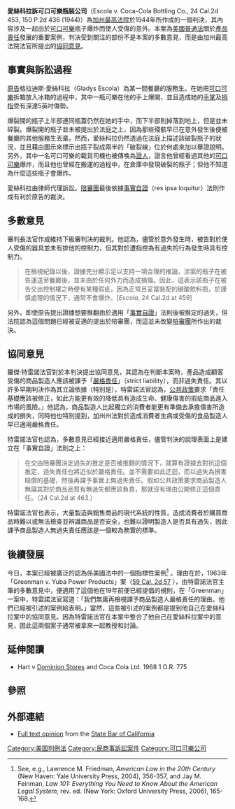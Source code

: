 '''愛絲科拉訴可口可樂瓶裝公司'''（Escola v. Coca-Cola Bottling Co., 24 Cal.2d 453, 150 P.2d 436 (1944)）為[[加州最高法院|加州最高法院]]於1944年所作成的一個判決，其內容涉及一起由於[[可口可樂|可口可樂]]瓶子爆炸而使人受傷的意外。本案為[[美國|美國]][[普通法|普通法]]關於[[產品責任|產品責任]]發展的重要案例，判決受到關注的部份不是本案的多數意見，而是由加州最高法院法官{{link-en|羅傑·特雷諾|Roger Traynor}}所提出的[[協同意見|協同意見]]。

==事實與訴訟過程==
[[原告|原告]]格拉迪斯·愛絲科拉（Gladys Escola）為某一間餐廳的服務生。在她把[[可口可樂|可口可樂]]拆箱放入冰箱的過程中，其中一瓶可樂在他的手上爆開，並且造成她的[[手|手掌]]及[[拇指|拇指]]受有深達5英吋傷勢。

爆裂開的瓶子上半部連同瓶蓋仍然在她的手中，而下半部則掉落到地上，但是並未碎裂。爆裂開的瓶子並未被提出於法庭之上，因為那些殘骸早已在意外發生後便被餐廳的其他服務生丟棄。然而，愛絲科拉仍然透過在法庭上描述該破裂瓶子的狀況，並且藉由圖示來標示出瓶子裂成兩半的「破裂線」位於何處來加以舉證說明。另外，其中一名可口可樂的載貨司機也被傳喚為[[證人|證人]]，證言他曾經看過其他的[[可口可樂|可口可樂]]爆炸，而且他也曾經在搬運的過程中，在倉庫中發現破裂的瓶子；但他不知道為什麼這些瓶子會爆炸。

愛絲科拉由{{link-en|梅爾文·貝利|Melvin Belli}}律師代理訴訟。[[陪審團|陪審團]]最後依據[[事實自證|事實自證]]（res ipsa loquitur）法則作成有利於原告的裁決。

==多數意見==
審判長法官{{link-en|菲爾·吉布森|Phil S. Gibson}}作成維持下級審判決的裁判。他認為，儘管於意外發生時，被告對於使人受傷的器具並未有排他的控制力，但其對於遭指控為有過失的行為發生時具有控制力。

<blockquote>在檢視紀錄以後，證據充分顯示足以支持一項合理的推論，涉案的瓶子在被告運送至餐廳後，並未由於任何外力而造成損傷。因此，這表示該瓶子在被告交出控制權之時便有某種瑕疵，因為正常且妥當裝配的碳酸飲料瓶，於謹慎處理的情況下，通常不會爆炸。[''Escola'', 24 Cal.2d at 459]</blockquote>

另外，即使原告提出證據想要推翻由於適用「[[事實自證|事實自證]]」法則後被推定的過失，但法院認為這個問題已經被妥適的提出於陪審團，而這並未改變[[陪審團|陪審團]]所作出的裁決。

==協同意見==
羅傑·特雷諾法官對於本判決提出協同意見，其認為在判斷本案時，產品造成顧客受傷的商品製造人應該被課予「[[嚴格責任|嚴格責任]]」（strict liability），而非過失責任。其以許多早期判決作為其立論依據（特別是{{link-en|麥克弗森訴別克汽車公司案|MacPherson v. Buick Motor Co.}}），特雷諾法官認為，[[公共政策|公共政策]]要求「責任基礎應該被修正，如此方能更有效的降低具有造成生命、健康傷害的瑕疵商品進入市場的風險。」他認為，商品製造人比起獨立的消費者能更有準備去承擔傷害所造成的損失，同時他也特別提到，加州州法對於造成消費者生病或受傷的食品製造人早已適用嚴格責任。

特雷諾法官也認為，多數意見已經接近適用嚴格責任，儘管判決的說理表面上是建立在「事實自證」法則之上：

<blockquote>在交由陪審團決定過失的推定是否被推翻的情況下，就算有證據去對抗這個推定，過失責任也將近似於嚴格責任。並不需要如此迂迴，而以過失為損害賠償的基礎，然後再課予事實上無過失責任。假如公共政策要求商品製造人無論其對於商品品質有無過失都應該負責，那就沒有理由公開修正這個責任。（24 Cal.2d at 463.）</blockquote>

特雷諾法官也表示，大量製造與銷售商品的現代系統的性質，造成消費者於購買商品時難以或無法檢查並辨識商品是否安全，也難以證明製造人是否具有過失，因此課予商品製造人無過失責任應該是一個較為務實的標準。

==後續發展==
今日，本案已經被廣泛的認為係美國法中的一個指標性案例<ref>See, e.g., Lawrence M. Friedman, ''American Law in the 20th Century'' (New Haven: Yale University Press, 2004), 356-357, and Jay M. Feinman, ''Law 101: Everything You Need to Know About the American Legal System'', rev. ed. (New York: Oxford University Press, 2006), 165-168.</ref> 。理由在於，1963年「Greenman v. Yuba Power Products」案（[http://online.ceb.com/CalCases/C2/59C2d57.htm 59 Cal. 2d 57] {{Wayback|url=http://online.ceb.com/CalCases/C2/59C2d57.htm |date=20151230194507 }}），由特雷諾法官主筆的多數意見中，便適用了這個他在19年前便已經提倡的規則，在「Greenman」一案中，特雷諾法官寫道：「我們無庸再檢視課予商品製造人嚴格責任的理由。他們已經被引述的案例給表明。」當然，這些被引述的案例都是提到他自己在愛絲科拉案中的協同意見。因為特雷諾法官在本案中整合了他自己在愛絲科拉案中的意見，因此這兩個案子通常被拿來一起教授和討論。

==延伸閱讀==

* Hart v [[Dominion_(supermarket)|Dominion Stores]] and Coca Cola Ltd. 1968 1 O.R. 775

==參照==

<references />

==外部連結==
{{wikisource}}
*[http://online.ceb.com/calcases/C2/24C2d453.htm Full text opinion] {{Wayback|url=http://online.ceb.com/calcases/C2/24C2d453.htm |date=20070927002453 }} from the [[State_Bar_of_California|State Bar of California]]

{{DEFAULTSORT:Escola V. Coca-Cola Bottling Co.}}

[[Category:美国判例法|Category:美国判例法]]
[[Category:民商事訴訟案件|Category:民商事訴訟案件]]
[[Category:可口可樂公司|Category:可口可樂公司]]